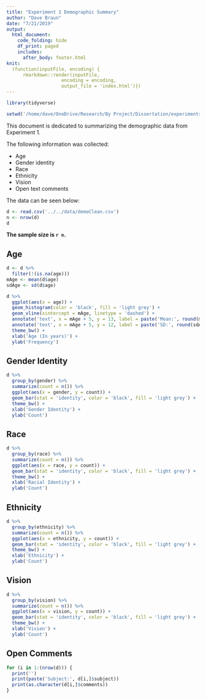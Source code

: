 ```yaml
---
title: "Experiment 1 Demographic Summary"
author: "Dave Braun"
date: "7/21/2019"
output: 
  html_document:
    code_folding: hide
    df_print: paged
    includes:
      after_body: footer.html
knit:
  (function(inputFile, encoding) {
      rmarkdown::render(inputFile,
                    encoding = encoding,
                    output_file = 'index.html')})
---
```

```r
library(tidyverse)
```
```r
setwd('/home/dave/OneDrive/Research/By Project/Dissertation/experiments/analysis/exp2/scripts/demo/')
```



This document is dedicated to summarizing the demographic data from Experiment 1.  

The following information was collected:  

* Age  
* Gender identity  
* Race  
* Ethnicity  
* Vision  
* Open text comments

The data can be seen below:

```r
d <- read.csv('../../data/demoClean.csv')
n <- nrow(d)
d
```
**The sample size is `r n`.**

## Age

```r
d <- d %>% 
  filter(!(is.na(age)))
mAge <- mean(d$age)
sdAge <- sd(d$age)

d %>% 
  ggplot(aes(x = age)) +
  geom_histogram(color = 'black', fill = 'light grey') +
  geom_vline(xintercept = mAge, linetype = 'dashed') +
  annotate('text', x = mAge + 5, y = 13, label = paste('Mean:', round(mAge, 2))) +
  annotate('text', x = mAge + 5, y = 12, label = paste('SD:', round(sdAge, 2))) +
  theme_bw() + 
  xlab('Age (In years)') +
  ylab('Frequency')

```



## Gender Identity

```r
d %>% 
  group_by(gender) %>% 
  summarize(count = n()) %>% 
  ggplot(aes(x = gender, y = count)) +
  geom_bar(stat = 'identity', color = 'black', fill = 'light grey') +
  theme_bw() +
  xlab('Gender Identity') + 
  ylab('Count')
```

## Race

```r
d %>% 
  group_by(race) %>% 
  summarize(count = n()) %>% 
  ggplot(aes(x = race, y = count)) +
  geom_bar(stat = 'identity', color = 'black', fill = 'light grey') +
  theme_bw() +
  xlab('Racial Identity') + 
  ylab('Count')
```


## Ethnicity

```r
d %>% 
  group_by(ethnicity) %>% 
  summarize(count = n()) %>% 
  ggplot(aes(x = ethnicity, y = count)) +
  geom_bar(stat = 'identity', color = 'black', fill = 'light grey') +
  theme_bw() +
  xlab('Ethnicity') + 
  ylab('Count')
```


## Vision

```r
d %>% 
  group_by(vision) %>% 
  summarize(count = n()) %>% 
  ggplot(aes(x = vision, y = count)) +
  geom_bar(stat = 'identity', color = 'black', fill = 'light grey') +
  theme_bw() +
  xlab('Vision') + 
  ylab('Count')
```



## Open Comments

```r
for (i in 1:(nrow(d))) {
  print('')
  print(paste('Subject:', d[i,]$subject))
  print(as.character(d[i,]$comments))
}
```

















